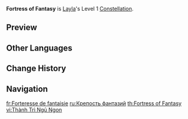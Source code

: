 {{Constellation Infobox
|image         = Constellation Fortress of Fantasy.png
|character     = Layla
|level         = 1
|description   = The Shield Absorption of the Curtain of Slumber generated by [[Nights of Formal Focus]] is increased by 20%.<br>Additionally, when unleashing Nights of Formal Focus, she will generate a shield for any nearby party members who are not being protected by a Curtain of Slumber. This shield will have 35% of the absorption of a Curtain of Slumber, will last for 12s, and will absorb {{Color|Cryo DMG}} with 250% effectiveness.
|utility1      = Shield Improvement
|utility2      = Party Shield
}}
'''Fortress of Fantasy''' is [[Layla]]'s Level 1 [[Constellation]].

==Preview==
{{Preview
|f = Fortress of Fantasy Preview
}}

==Other Languages==
{{Other Languages
|en       = Fortress of Fantasy
|zhs      = 寐领围垣
|zhs_rm   = Mèilǐng Wéi Yuán
|zht      = 寐領圍垣
|zht_rm   = Mèilǐng Wéi Yuán
|zh_tl    = Fence of Hallucination Territories
|ja       = 果てなき夢の領土
|ja_rm    = Hatenaki Yume no Ryoudo
|ja_tl    = Dominion of Endless Dreams
|ko       = 단잠을 위한 울타리
|ko_tl    = Fence For Sweet Dreams
|es       = Fortaleza fantástica
|es_tl    = Fantastic Fortress
|fr       = Forteresse de fantaisie
|fr_tl    = Fortress of Fantasy
|ru       = Крепость фантазий
|ru_tl    = Fortress of Fantasies
|th       = Fortress of Fantasy
|vi       = Thành Trì Ngủ Ngon
|vi_tl    = Fortress of Good Sleep
|de       = Festung der Fantasie
|de_tl    = Fortress of Fantasy
|id       = Fortress of Fantasy
|pt       = Fortaleza da Fantasia
|pt_tl    = Fortress of the Fantasy
|tr       = Fantastik Kale
|tr_tl    = Fantasy Fortress
|it       = Fortezza fantastica
|it_tl    = Fantastical Fortress
}}

==Change History==
{{Change History|3.2}}

==Navigation==
{{Talent Navbox|Layla}}

[[fr:Forteresse de fantaisie]]
[[ru:Крепость фантазий]]
[[th:Fortress of Fantasy]]
[[vi:Thành Trì Ngủ Ngon]]